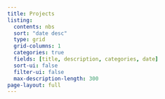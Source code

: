 ```yaml
---
title: Projects
listing:
  contents: nbs
  sort: "date desc"
  type: grid
  grid-columns: 1
  categories: true
  fields: [title, description, categories, date]
  sort-ui: false
  filter-ui: false
  max-description-length: 300
page-layout: full
---
```


